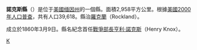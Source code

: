 {{Otheruses|諾克斯縣|subject=美國緬因州的一個縣|other=同名的縣}}<!--
[[File:Map_of_Maine_highlighting_Knox_County.svg|right]]-->
{{Infobox U.S. County
|county  = 諾克斯縣
|state = 緬因州
|en county  = Knox County
|en state = Maine
|seal =
|founded year = April 1, 1860
|seat wl = Rockland
|area = 2,958 [[km²|km²]] (1,142 [[square_mile|mi²]])
|area land = 947 km² (366 mi²)
|area water = 2,011 km² (776 mi²)
|area percentage = 67.98%
|census yr = 2000
|pop = 39,618
|density km= 42 |density mi = 108
|web =
}}
'''諾克斯縣'''（{{lang-en|Knox County}}）是位于[[美國|美國]][[缅因州|缅因州]]的一個縣。面積2,958平方公里。根據[[美國2000年人口普查|美國2000年人口普查]]，共有人口39,618。縣治[[羅克蘭_(緬因州)|羅克蘭]]（Rockland）。

成立於1860年3月9日。縣名紀念首任[[戰爭部長|戰爭部長]][[亨利·諾克斯|亨利·諾克斯]]（Henry Knox）。

{{Maine}}
{{Maine-stub}}

[[Category:缅因州行政区划|K]]
